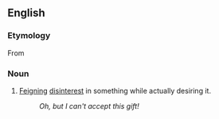 ==English==

===Etymology===
From {{etyl|grc|en}} {{term|ἀκκισμός||prudery|tr=akkismos|lang=grc|sc=polytonic}}

===Noun===
{{infl|en|noun}}

# [[feign|Feigning]] [[disinterest]] in something while actually desiring it.
#: ''Oh, but I can't accept this gift!''